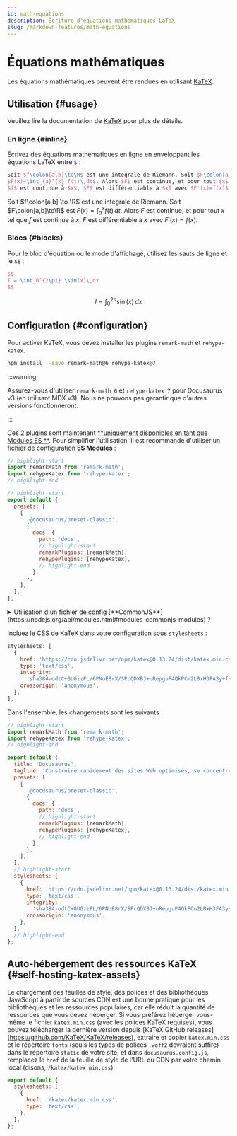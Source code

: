 ```yaml
---
id: math-equations
description: Écriture d'équations mathématiques LaTeX
slug: /markdown-features/math-equations
---
```


# Équations mathématiques


Les équations mathématiques peuvent être rendues en utilisant [KaTeX](https://katex.org).

## Utilisation {#usage}

Veuillez lire la documentation de [KaTeX](https://katex.org) pour plus de détails.

### En ligne {#inline}

Écrivez des équations mathématiques en ligne en enveloppant les équations LaTeX entre `$` :

```latex
Soit $f\colon[a,b]\to\R$ est une intégrale de Riemann. Soit $F\colon[a,b]\to\R$ est
$F(x)=\int_{a}^{x} f(t)\,dt$. Alors $F$ est continue, et pour tout $x$ tel que
$f$ est continue à $x$, $F$ est différentiable à $x$ avec $F'(x)=f(x)$.
```

<BrowserWindow>

Soit $f\colon[a,b] \to \R$ est une intégrale de Riemann. Soit $F\colon[a,b]\to\R$ est $F(x)=
\int_{a}^{x} f(t)\,dt$. Alors $F$ est continue, et pour tout $x$ tel que $f$ est continue à $x$, $F$ est différentiable à $x$ avec $F'(x)=f(x)$.

</BrowserWindow>

### Blocs {#blocks}

Pour le bloc d'équation ou le mode d'affichage, utilisez les sauts de ligne et le `$$` :

```latex
$$
I = \int_0^{2\pi} \sin(x)\,dx
$$
```

<BrowserWindow>

$$
I = \int_0^{2\pi} \sin(x)\,dx
$$

</BrowserWindow>

## Configuration {#configuration}

Pour activer KaTeX, vous devez installer les plugins `remark-math` et `rehype-katex`.

```bash npm2yarn
npm install --save remark-math@6 rehype-katex@7
```

:::warning

Assurez-vous d'utiliser `remark-math 6` et `rehype-katex 7` pour Docusaurus v3 (en utilisant MDX v3). Nous ne pouvons pas garantir que d'autres versions fonctionneront.

:::

Ces 2 plugins sont maintenant [**uniquement disponibles en tant que Modules ES **](https://gist.github.com/sindresorhus/a39789f98801d908bbc7ff3ecc99d99c). Pour simplifier l'utilisation, il est recommandé d'utiliser un fichier de configuration [**ES Modules**](https://flaviocopes.com/es-modules/) :

```js title="ES module docusaurus.config.js"
// highlight-start
import remarkMath from 'remark-math';
import rehypeKatex from 'rehype-katex';
// highlight-end

// highlight-start
export default {
  presets: [
    [
      '@docusaurus/preset-classic',
      {
        docs: {
          path: 'docs',
          // highlight-start
          remarkPlugins: [remarkMath],
          rehypePlugins: [rehypeKatex],
          // highlight-end
        },
      },
    ],
  ],
};
```

<details>
    <summary>Utilisation d'un fichier de config [**CommonJS**](https://nodejs.org/api/modules.html#modules-commonjs-modules) ?</summary>

```
Si vous décidez d'utiliser un fichier de config CommonJS, il est possible de charger ces plugins de module ES grâce à des importations dynamiques et une fonction créateur de config asynchrone :
```

```js title="CommonJS module docusaurus.config.js"
// highlight-start
module.exports = async function createConfigAsync() {
  // highlight-end
  return {
    presets: [
      [
        '@docusaurus/preset-classic',
        {
          docs: {
            path: 'docs',
            // highlight-start
            remarkPlugins: [(await import('remark-math')).default],
            rehypePlugins: [(await import('rehype-katex')).default],
            // highlight-end
          },
        },
      ],
    ],
  };
};
```

</details>

Incluez le CSS de KaTeX dans votre configuration sous `stylesheets` :

```js
stylesheets: [
  {
    href: 'https://cdn.jsdelivr.net/npm/katex@0.13.24/dist/katex.min.css',
    type: 'text/css',
    integrity:
      'sha384-odtC+0UGzzFL/6PNoE8rX/SPcQDXBJ+uRepguP4QkPCm2LBxH3FA3y+fKSiJ+AmM',
    crossorigin: 'anonymous',
  },
],
```

Dans l'ensemble, les changements sont les suivants :

```js title="docusaurus.config.js"
// highlight-start
import remarkMath from 'remark-math';
import rehypeKatex from 'rehype-katex';
// highlight-end

export default {
  title: 'Docusaurus',
  tagline: 'Construire rapidement des sites Web optimisés, se concentrer sur votre contenu',
  presets: [
    [
      '@docusaurus/preset-classic',
      {
        docs: {
          path: 'docs',
          // highlight-start
          remarkPlugins: [remarkMath],
          rehypePlugins: [rehypeKatex],
          // highlight-end
        },
      },
    ],
  ],
  // highlight-start
  stylesheets: [
    {
      href: 'https://cdn.jsdelivr.net/npm/katex@0.13.24/dist/katex.min.css',
      type: 'text/css',
      integrity:
        'sha384-odtC+0UGzzFL/6PNoE8rX/SPcQDXBJ+uRepguP4QkPCm2LBxH3FA3y+fKSiJ+AmM',
      crossorigin: 'anonymous',
    },
  ],
  // highlight-end
};
```

## Auto-hébergement des ressources KaTeX {#self-hosting-katex-assets}

Le chargement des feuilles de style, des polices et des bibliothèques JavaScript à partir de sources CDN est une bonne pratique pour les bibliothèques et les ressources populaires, car elle réduit la quantité de ressources que vous devez héberger. Si vous préférez héberger vous-même le fichier `katex.min.css` (avec les polices KaTeX requises), vous pouvez télécharger la dernière version depuis [KaTeX GitHub releases] (https://github.com/KaTeX/KaTeX/releases), extraire et copier `katex.min.css` et le répertoire `fonts` (seuls les types de polices `.woff2` devraient suffire) dans le répertoire `static` de votre site, et dans `docusaurus.config.js`, remplacez le `href` de la feuille de style de l'URL du CDN par votre chemin local (disons, `/katex/katex.min.css`).

```js title="docusaurus.config.js"
export default {
  stylesheets: [
    {
      href: '/katex/katex.min.css',
      type: 'text/css',
    },
  ],
};
```
